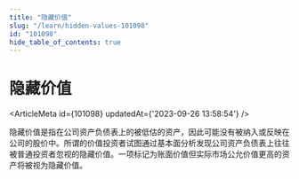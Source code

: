 ```yaml
---
title: "隐藏价值"
slug: "/learn/hidden-values-101098"
id: "101098"
hide_table_of_contents: true
---
```



# 隐藏价值

<ArticleMeta id={101098} updatedAt={'2023-09-26 13:58:54'} />
<div className='border-solid border-b border-t-0 my-4 border-[var(--ifm-color-gray-300)]' />

隐藏价值是指在公司资产负债表上的被低估的资产，因此可能没有被纳入或反映在公司的股价中。所谓的价值投资者试图通过基本面分析发现公司资产负债表上往往被普通投资者忽视的隐藏价值。一项标记为账面价值但实际市场公允价值更高的资产将被视为隐藏价值。
